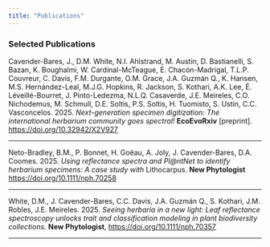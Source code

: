 ```yaml
---
title: "Publications"
---
```


### Selected Publications



Cavender-Bares, J., D.M. White, N.I. Ahlstrand, M. Austin, D. Bastianelli, S. Bazan, K. Boughalmi, W. Cardinal-McTeague, E. Chacón-Madrigal, T.L.P. Couvreur, C. Davis, F.M. Durgante, O.M. Grace, J.A. Guzmán Q., K. Hansen, M.S. Hernández-Leal, M.J.G. Hopkins, R. Jackson, S. Kothari, A.K. Lee, É. Léveillé-Bourret, J. Pinto-Ledezma, N.L.Q. Casaverde, J.E. Meireles, C.O. Nichodemus, M. Schmull, D.E. Soltis, P.S. Soltis, H. Tuomisto, S. Ustin, C.C. Vasconcelos. 2025. *Next-generation specimen digitization: The international herbarium community goes spectral!* **EcoEvoRxiv** [preprint].  
[https://doi.org/10.32942/X2V927](https://doi.org/10.32942/X2V927)

---

Neto-Bradley, B.M., P. Bonnet, H. Goëau, A. Joly, J. Cavender-Bares, D.A. Coomes. 2025. *Using reflectance spectra and Pl@ntNet to identify herbarium specimens: A case study with* Lithocarpus. **New Phytologist**
[https://doi.org/10.1111/nph.70258](https://doi.org/10.1111/nph.70258)

---

White, D.M., J. Cavender-Bares, C.C. Davis, J.A. Guzmán Q., S. Kothari, J.M. Robles, J.E. Meireles. 2025. *Seeing herbaria in a new light: Leaf reflectance spectroscopy unlocks trait and classification modeling in plant biodiversity collections.* **New Phytologist**,
[https://doi.org/10.1111/nph.70357](https://doi.org/10.1111/nph.70357)

---

